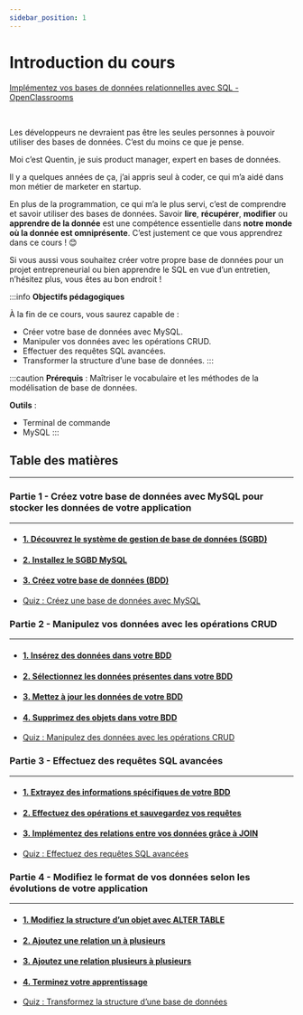 ```yaml
---
sidebar_position: 1
---
```




# Introduction du cours

[Implémentez vos bases de données relationnelles avec SQL - OpenClassrooms](https://openclassrooms.com/fr/courses/6971126-implementez-vos-bases-de-donnees-relationnelles-avec-sql)

<Vimeo vimeoId="497953186" />

<br />

Les développeurs ne devraient pas être les seules personnes à pouvoir utiliser des bases de données. C’est du moins ce que je pense.

Moi c’est Quentin, je suis product manager, expert en bases de données.

Il y a quelques années de ça, j’ai appris seul à coder, ce qui m’a aidé dans mon métier de marketer en startup.

En plus de la programmation, ce qui m’a le plus servi, c’est de comprendre et savoir utiliser des bases de données. Savoir **lire**,
**récupérer**, **modifier** ou **apprendre de la donnée** est une compétence essentielle dans **notre monde où la donnée est omniprésente**.
C’est justement ce que vous apprendrez dans ce cours ! 😊

Si vous aussi vous souhaitez créer votre propre base de données pour un projet entrepreneurial ou bien apprendre le SQL en vue d’un entretien,
n’hésitez plus, vous êtes au bon endroit !

:::info
**Objectifs pédagogiques**

À la fin de ce cours, vous saurez capable de :
- Créer votre base de données avec MySQL.
- Manipuler vos données avec les opérations CRUD.
- Effectuer des requêtes SQL avancées.
- Transformer la structure d’une base de données.
:::

:::caution
**Prérequis** : Maîtriser le vocabulaire et les méthodes de la modélisation de base de données.

**Outils** : 
- Terminal de commande
- MySQL
:::

## Table des matières
* * *
### Partie 1 - Créez votre base de données avec MySQL pour stocker les données de votre application
* * *
- #### [1. Découvrez le système de gestion de base de données (SGBD)](https://openclassrooms.com/fr/courses/6971126-implementez-vos-bases-de-donnees-relationnelles-avec-sql/7139618-decouvrez-le-systeme-de-gestion-de-base-de-donnees-sgbd)
- #### [2. Installez le SGBD MySQL](https://openclassrooms.com/fr/courses/6971126-implementez-vos-bases-de-donnees-relationnelles-avec-sql/7152681-installez-le-sgbd-mysql)
- #### [3. Créez votre base de données (BDD)](https://openclassrooms.com/fr/courses/6971126-implementez-vos-bases-de-donnees-relationnelles-avec-sql/7142232-creez-votre-base-de-donnees-bdd)
- [Quiz : Créez une base de données avec MySQL](https://openclassrooms.com/fr/courses/6971126-implementez-vos-bases-de-donnees-relationnelles-avec-sql/exercises/4007)

### Partie 2 - Manipulez vos données avec les opérations CRUD
* * *
- #### [1. Insérez des données dans votre BDD](https://openclassrooms.com/fr/courses/6971126-implementez-vos-bases-de-donnees-relationnelles-avec-sql/7142248-inserez-des-donnees-dans-votre-bdd)
- #### [2. Sélectionnez les données présentes dans votre BDD](https://openclassrooms.com/fr/courses/6971126-implementez-vos-bases-de-donnees-relationnelles-avec-sql/7142258-selectionnez-les-donnees-presentes-dans-votre-bdd)
- #### [3. Mettez à jour les données de votre BDD](https://openclassrooms.com/fr/courses/6971126-implementez-vos-bases-de-donnees-relationnelles-avec-sql/7142260-mettez-a-jour-les-donnees-de-votre-bdd)
- #### [4. Supprimez des objets dans votre BDD](https://openclassrooms.com/fr/courses/6971126-implementez-vos-bases-de-donnees-relationnelles-avec-sql/7142266-supprimez-des-objets-dans-votre-bdd)
- [Quiz : Manipulez des données avec les opérations CRUD](https://openclassrooms.com/fr/courses/6971126-implementez-vos-bases-de-donnees-relationnelles-avec-sql/exercises/4008)

### Partie 3 - Effectuez des requêtes SQL avancées
* * *
- #### [1. Extrayez des informations spécifiques de votre BDD](https://openclassrooms.com/fr/courses/6971126-implementez-vos-bases-de-donnees-relationnelles-avec-sql/7142269-extrayez-des-informations-specifiques-de-votre-bdd)
- #### [2. Effectuez des opérations et sauvegardez vos requêtes](https://openclassrooms.com/fr/courses/6971126-implementez-vos-bases-de-donnees-relationnelles-avec-sql/7152961-effectuez-des-operations-et-sauvegardez-vos-requetes)
- #### [3. Implémentez des relations entre vos données grâce à JOIN](https://openclassrooms.com/fr/courses/6971126-implementez-vos-bases-de-donnees-relationnelles-avec-sql/7142285-implementez-des-relations-entre-vos-donnees-grace-a-join)
- [Quiz : Effectuez des requêtes SQL avancées](https://openclassrooms.com/fr/courses/6971126-implementez-vos-bases-de-donnees-relationnelles-avec-sql/exercises/4009)

### Partie 4 - Modifiez le format de vos données selon les évolutions de votre application
* * *
- #### [1. Modifiez la structure d’un objet avec ALTER TABLE](https://openclassrooms.com/fr/courses/6971126-implementez-vos-bases-de-donnees-relationnelles-avec-sql/7142288-modifiez-la-structure-d-un-objet-avec-alter-table)
- #### [2. Ajoutez une relation un à plusieurs](https://openclassrooms.com/fr/courses/6971126-implementez-vos-bases-de-donnees-relationnelles-avec-sql/7142296-ajoutez-une-relation-un-a-plusieurs)
- #### [3. Ajoutez une relation plusieurs à plusieurs](https://openclassrooms.com/fr/courses/6971126-implementez-vos-bases-de-donnees-relationnelles-avec-sql/7153111-ajoutez-une-relation-plusieurs-a-plusieurs)
- #### [4. Terminez votre apprentissage](https://openclassrooms.com/fr/courses/6971126-implementez-vos-bases-de-donnees-relationnelles-avec-sql/7142305-terminez-votre-apprentissage)
- [Quiz : Transformez la structure d’une base de données](https://openclassrooms.com/fr/courses/6971126-implementez-vos-bases-de-donnees-relationnelles-avec-sql/exercises/4010)
